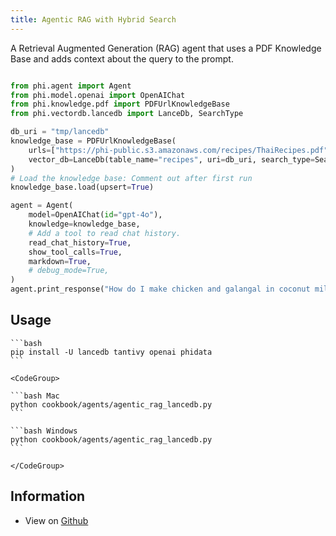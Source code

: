 ```yaml
---
title: Agentic RAG with Hybrid Search
---
```


A Retrieval Augmented Generation (RAG) agent that uses a PDF Knowledge Base and adds context about the query to the prompt.

```python cookbook/agents/agentic_rag_lancedb.py

from phi.agent import Agent
from phi.model.openai import OpenAIChat
from phi.knowledge.pdf import PDFUrlKnowledgeBase
from phi.vectordb.lancedb import LanceDb, SearchType

db_uri = "tmp/lancedb"
knowledge_base = PDFUrlKnowledgeBase(
    urls=["https://phi-public.s3.amazonaws.com/recipes/ThaiRecipes.pdf"],
    vector_db=LanceDb(table_name="recipes", uri=db_uri, search_type=SearchType.vector),
)
# Load the knowledge base: Comment out after first run
knowledge_base.load(upsert=True)

agent = Agent(
    model=OpenAIChat(id="gpt-4o"),
    knowledge=knowledge_base,
    # Add a tool to read chat history.
    read_chat_history=True,
    show_tool_calls=True,
    markdown=True,
    # debug_mode=True,
)
agent.print_response("How do I make chicken and galangal in coconut milk soup", stream=True)

```

## Usage

<Steps>
  <Snippet file="create-venv-step.mdx" />

  <Snippet file="run-pgvector-step.mdx" />

  <Step title="Install libraries">

    ```bash
    pip install -U lancedb tantivy openai phidata
    ```

  </Step>

  <Step title="Run the agent">

    <CodeGroup>

    ```bash Mac
    python cookbook/agents/agentic_rag_lancedb.py
    ```

    ```bash Windows
    python cookbook/agents/agentic_rag_lancedb.py
    ```

    </CodeGroup>

  </Step>

</Steps>

## Information

- View on [Github](https://github.com/phidatahq/phidata/tree/main/cookbook/agents/agentic_rag_lancedb.py)

